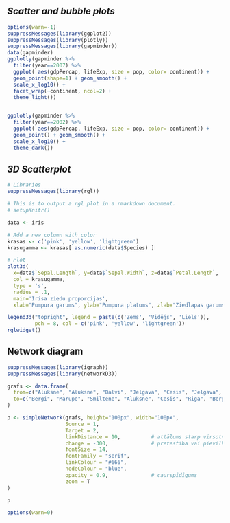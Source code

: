 ## *Scatter and bubble plots*

```{r}
options(warn=-1)
suppressMessages(library(ggplot2))
suppressMessages(library(plotly))
suppressMessages(library(gapminder))
data(gapminder)
ggplotly(gapminder %>%
  filter(year==2007) %>%
  ggplot( aes(gdpPercap, lifeExp, size = pop, color= continent)) +
  geom_point(shape=1) + geom_smooth() +
  scale_x_log10() +
  facet_wrap(~continent, ncol=2) +
  theme_light())


ggplotly(gapminder %>%
  filter(year==2002) %>%
  ggplot( aes(gdpPercap, lifeExp, size = pop, color= continent)) +
  geom_point() + geom_smooth() +
  scale_x_log10() +
  theme_dark())
```

## *3D Scatterplot*

```{r}
# Libraries
suppressMessages(library(rgl))

# This is to output a rgl plot in a rmarkdown document.
# setupKnitr()

data <- iris

# Add a new column with color
krasas <- c('pink', 'yellow', 'lightgreen')
krasugamma <- krasas[ as.numeric(data$Species) ]

# Plot
plot3d( 
  x=data$`Sepal.Length`, y=data$`Sepal.Width`, z=data$`Petal.Length`, 
  col = krasugamma, 
  type = 's', 
  radius = .1,
  main='Irisa ziedu proporcijas',
  xlab="Pumpura garums", ylab="Pumpura platums", zlab="Ziedlapas garums")

legend3d("topright", legend = paste(c('Zems', 'Vidējs', 'Liels')), 
         pch = 8, col = c('pink', 'yellow', 'lightgreen'))
rglwidget()
```

## Network diagram

```{r}
suppressMessages(library(igraph))
suppressMessages(library(networkD3))

grafs <- data.frame(
  from=c("Aluksne", "Aluksne", "Balvi", "Jelgava", "Cesis", "Jelgava", "Marupe", "Balvi", "Cesis", "Jelgava", "Smiltene", "Liepaja", "Ventspils"),
  to=c("Bergi", "Marupe", "Smiltene", "Aluksne", "Cesis", "Riga", "Bergi", "Riga", "Aluksne", "Cesis", "Aluksne", "Balvi", "Liepaja")
)

p <- simpleNetwork(grafs, height="100px", width="100px",        
                   Source = 1,
                   Target = 2,
                   linkDistance = 10,          # attālums starp virsotnēm
                   charge = -300,              # pretestība vai pievilkšanās
                   fontSize = 14,
                   fontFamily = "serif",
                   linkColour = "#666",
                   nodeColour = "blue",
                   opacity = 0.9,              # caurspīdīgums
                   zoom = T
)

p
```

```{r}
options(warn=0)
```
